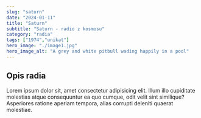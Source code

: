 ```yaml
---
slug: "saturn"
date: "2024-01-11"
title: "Saturn"
subtitle: "Saturn - radio z kosmosu"
category: "radia"
tags: ["1974","unikat"]
hero_image: "./image1.jpg"
hero_image_alt: "A grey and white pitbull wading happily in a pool"
---
```


## Opis radia

Lorem ipsum dolor sit, amet consectetur adipisicing elit. 
Illum illo cupiditate molestias atque consequuntur ea quo cumque, odit velit sint similique? 
Asperiores ratione aperiam tempora, alias corrupti deleniti quaerat molestiae.